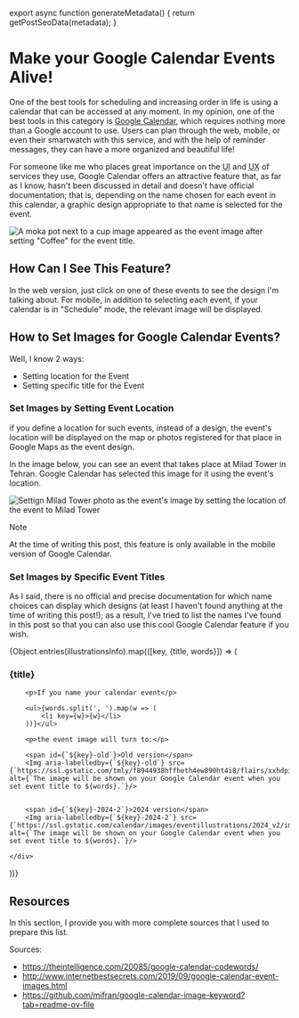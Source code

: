 
export async function generateMetadata() {
  return getPostSeoData(metadata);
}

# Make your Google Calendar Events Alive!

<PostMetadata metadata={metadata} />

One of the best tools for scheduling and increasing order in life is using a calendar that can be accessed at any moment. In my opinion, one of the best tools in this category is [Google Calendar](https://calendar.google.com/), which requires nothing more than a Google account to use. Users can plan through the web, mobile, or even their smartwatch with this service, and with the help of reminder messages, they can have a more organized and beautiful life!

For someone like me who places great importance on the <abbr title="User Interface">UI</abbr> and <abbr title="User Experience">UX</abbr> of services they use, Google Calendar offers an attractive feature that, as far as I know, hasn't been discussed in detail and doesn't have official documentation; that is, depending on the name chosen for each event in this calendar, a graphic design appropriate to that name is selected for the event.

![A moka pot next to a cup image appeared as the event image after setting "Coffee" for the event title.](/assets/google-calendar-illustrations/coffee.webp)


## How Can I See This Feature?

In the web version, just click on one of these events to see the design I'm
talking about. For mobile, in addition to selecting each event, if your calendar
is in "Schedule" mode, the relevant image will be displayed.

## How to Set Images for Google Calendar Events?

Well, I know 2 ways:
- Setting location for the Event
- Setting specific title for the Event

### Set Images by Setting Event Location

if you define a location for such events, instead of a design, the event's location will be displayed on the map or photos registered for that place in Google Maps as the event design.

In the image below, you can see an event that takes place at Milad Tower in Tehran. Google Calendar has selected this image for it using the event's location.

![Settign Milad Tower photo as the event's image by setting the location of the event to Milad Tower](/assets/google-calendar-illustrations/milad-tower.jpg)

> [!NOTE]
> At the time of writing this post, this feature is only available in the mobile version of Google Calendar.



### Set Images by Specific Event Titles

As I said, there is no official and precise documentation for which name choices
can display which designs (at least I haven't found anything at the time of
writing this post!); as a result, I've tried to list the names I've found in this
post so that you can also use this cool Google Calendar feature if you
wish.

{Object.entries(illustrationsInfo).map(([key, {title, words}]) => (
    <div key={key} >
        <LinkedHeading id={key}>
            <h3>{title}</h3>
        </LinkedHeading>

        <p>If you name your calendar event</p>

        <ul>{words.split(', ').map(w => (
            <li key={w}>{w}</li>    
        ))}</ul>

        <p>the event image will turn to:</p>

        <span id={`${key}-old`}>Old version</span>
        <Img aria-labelledby={`${key}-old`} src={`https://ssl.gstatic.com/tmly/f8944938hffheth4ew890ht4i8/flairs/xxhdpi/img_${key}.jpg`} alt={`The image will be shown on your Google Calendar event when you set event title to ${words}.`}/>


        <span id={`${key}-2024-2`}>2024 version</span>
        <Img aria-labelledby={`${key}-2024-2`} src={`https://ssl.gstatic.com/calendar/images/eventillustrations/2024_v2/img_${key}.svg`} alt={`The image will be shown on your Google Calendar event when you set event title to ${words}.`}/>

    </div>
))}

## Resources

In this section, I provide you with more complete sources that I used to prepare this list. 

Sources:
- https://theintelligence.com/20085/google-calendar-codewords/
- http://www.internetbestsecrets.com/2019/09/google-calendar-event-images.html
- https://github.com/mifran/google-calendar-image-keyword?tab=readme-ov-file